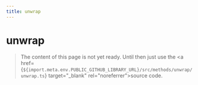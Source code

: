 ```yaml
---
title: unwrap
---
```


# unwrap

> The content of this page is not yet ready. Until then just use the <a href={`${import.meta.env.PUBLIC_GITHUB_LIBRARY_URL}/src/methods/unwrap/unwrap.ts`} target="\_blank" rel="noreferrer">source code</a>.
